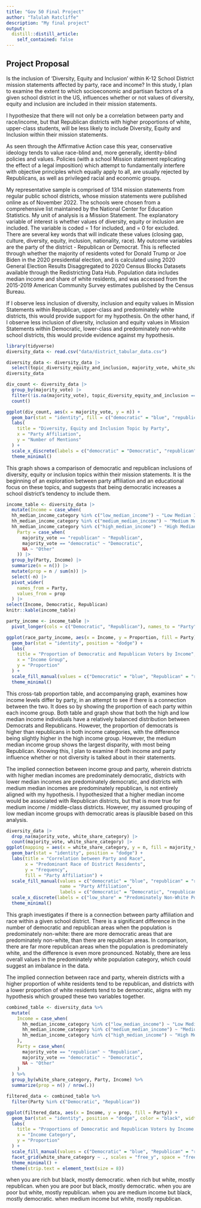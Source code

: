 ```yaml
---
title: "Gov 50 Final Project"
author: "Talulah Ratcliffe"
description: "My final project"
output:
  distill::distill_article:
    self_contained: false
---
```


## Project Proposal 
Is the inclusion of 'Diversity, Equity and Inclusion' within K-12 School District mission statements affected by party, race and income? In this study, I plan to examine the extent to which socioeconomic and partisan factors of a given school district in the US, influences whether or not values of diversity, equity and inclusion are included in their mission statements. 

I hypothesize that there will not only be a correlation between party and race/income, but that Republican districts with higher proportions of white, upper-class students, will be less likely to include Diversity, Equity and Inclusion within their mission statements. 

As seen through the Affirmative Action case this year, conservative ideology tends to value race-blind and, more generally, identity-blind policies and values. Policies (with a school Mission statement replicating the effect of a legal imposition) which attempt to fundamentally interfere with objective principles which equally apply to all, are usually rejected by Republicans, as well as privileged racial and economic groups. 

My representative sample is comprised of 1314 mission statements from regular public school districts, whose mission statements were published online as of November 2022. The schools were chosen from a comprehensive list maintained by the National Center for Education Statistics. My unit of analysis is a Mission Statement. The explanatory variable of interest is whether values of diversity, equity or inclusion are included. The variable is coded = 1 for included, and = 0 for excluded. There are several key words that will indicate these values (closing gap, culture, diversity, equity, inclusion, nationality, race). My outcome variables are the party of the district - Republican or Democrat. This is reflected through whether the majority of residents voted for Donald Trump or Joe Biden in the 2020 presidential election, and is calculated using 2020 General Election Results Disaggregated to 2020 Census Blocks Datasets available through the Redistricting Data Hub. Population data includes median income and share of white residents, and was accessed from the 2015-2019 American Community Survey estimates published by the Census Bureau. 

If I observe less inclusion of diversity, inclusion and equity values in Mission Statements within Republican, upper-class and predominately white districts, this would provide support for my hypothesis. On the other hand, if I observe less inclusion of diversity, inclusion and equity values in Mission Statements within Democratic, lower-class and predominately non-white school districts, this would provide evidence against my hypothesis. 

```r
library(tidyverse)
diversity_data <- read.csv("data/district_tabular_data.csv")
```


```r
diversity_data <- diversity_data |>
  select(topic_diversity_equity_and_inclusion, majority_vote, white_share_category, hh_median_income_category)
diversity_data
```

```r
div_count <- diversity_data |>
  group_by(majority_vote) |>
  filter(!is.na(majority_vote), topic_diversity_equity_and_inclusion == 1) |>
  count()

ggplot(div_count, aes(x = majority_vote, y = n)) +
  geom_bar(stat = "identity", fill = c("democratic" = "blue", "republican" = "red")) +
  labs(
    title = "Diversity, Equity and Inclusion Topic by Party",
    x = "Party Affiliation",
    y = "Number of Mentions"
  ) +
  scale_x_discrete(labels = c("democratic" = "Democratic", "republican" = "Republican")) +
  theme_minimal()
```

This graph shows a comparison of democratic and republican inclusions of diversity, equity or inclusion topics within their mission statements. It is the beginning of an exploration between party affiliation and an educational focus on these topics, and suggests that being democratic increases a school district's tendency to include them. 

```r
income_table <- diversity_data |>
  mutate(Income = case_when(
  hh_median_income_category %in% c("low_median_income") ~ "Low Median Income",
  hh_median_income_category %in% c("medium_median_income") ~ "Medium Median Income",
  hh_median_income_category %in% c("high_median_income") ~ "High Median Income"),
    Party = case_when(
      majority_vote == "republican" ~ "Republican",
      majority_vote == "democratic" ~ "Democratic",
      NA ~ "Other"
    )) |>
  group_by(Party, Income) |>
  summarize(n = n()) |>
  mutate(prop = n / sum(n)) |>
  select(-n) |>
  pivot_wider(
    names_from = Party,
    values_from = prop
  ) |>
select(Income, Democratic, Republican)
knitr::kable(income_table)
```
```r
party_income <- income_table |>
  pivot_longer(cols = c("Democratic", "Republican"), names_to = "Party", values_to = "Proportion")

ggplot(race_party_income, aes(x = Income, y = Proportion, fill = Party)) +
  geom_bar(stat = "identity", position = "dodge") +
  labs(
    title = "Proportion of Democratic and Republican Voters by Income",
    x = "Income Group",
    y = "Proportion"
  ) +
  scale_fill_manual(values = c("Democratic" = "blue", "Republican" = "red")) +
  theme_minimal()
```


This cross-tab proportion table, and accompanying graph, examines how income levels differ by party, in an attempt to see if there is a connection between the two. It does so by showing the proportion of each party within each income group. Both table and graph show that both the high and low median income individuals have a relatively balanced distribution between Democrats and Republicans. However, the proportion of democrats is higher than republicans in both income categories, with the difference being slightly higher in the high income group. However, the medium median income group shows the largest disparity, with most being Republican. Knowing this, I plan to examine if both income and party influence whether or not diversity is talked about in their statements. 

The implied connection between income group and party, wherein districts with higher median incomes are predominately democratic, districts with lower median incomes are predominately democratic, and districts with medium median incomes are predominately republican, is not entirely aligned with my hypothesis. I hypothesized that a higher median income would be associated with Republican districts, but that is more true for medium income / middle-class districts. However, my assumed grouping of low median income groups with democratic areas is plausible based on this analysis. 


```r
diversity_data |>
  drop_na(majority_vote, white_share_category) |>
  count(majority_vote, white_share_category) |>
ggplot(mapping = aes(x = white_share_category, y = n, fill = majority_vote)) +
  geom_bar(stat = "identity", position = "dodge") +
  labs(title = "Correlation between Party and Race",
       x = "Predominant Race of District Residents",
       y = "Frequency",
       fill = "Party Affiliation") +
  scale_fill_manual(values = c("democratic" = "blue", "republican" = "red"),
                    name = "Party Affiliation",
                    labels = c("democratic" = "Democratic", "republican" = "Republican")) +
  scale_x_discrete(labels = c("low_share" = "Predominately Non-White Population", "high_share" = "Predominately White Population")) +
  theme_minimal()
```
This graph investigates if there is a connection between party affiliation and race within a given school district. There is a significant difference in the number of democratic and republican areas when the population is predominately non-white: there are more democratic areas that are predominately non-white, than there are republican areas. In comparison, there are far more republican areas when the population is predominately white, and the difference is even more pronounced. Notably, there are less overall values in the predominately white population category, which could suggest an imbalance in the data. 

The implied connection between race and party, wherein districts with a higher proportion of white residents tend to be republican, and districts with a lower proportion of white residents tend to be democratic, aligns with my hypothesis which grouped these two variables together.  


```r
combined_table <- diversity_data %>%
  mutate(
    Income = case_when(
      hh_median_income_category %in% c("low_median_income") ~ "Low Median Income",
      hh_median_income_category %in% c("medium_median_income") ~ "Medium Median Income",
      hh_median_income_category %in% c("high_median_income") ~ "High Median Income"
    ),
    Party = case_when(
      majority_vote == "republican" ~ "Republican",
      majority_vote == "democratic" ~ "Democratic",
      NA ~ "Other"
    )
  ) %>%
  group_by(white_share_category, Party, Income) %>%
  summarize(prop = n() / nrow(.))

filtered_data <- combined_table %>%
  filter(Party %in% c("Democratic", "Republican"))

ggplot(filtered_data, aes(x = Income, y = prop, fill = Party)) +
  geom_bar(stat = "identity", position = "dodge", color = "black", width = 0.7) +
  labs(
    title = "Proportions of Democratic and Republican Voters by Income and Race",
    x = "Income Category",
    y = "Proportion"
  ) +
  scale_fill_manual(values = c("Democratic" = "blue", "Republican" = "red")) +
  facet_grid(white_share_category ~ ., scales = "free_y", space = "free_y", switch = "y", labeller = labeller(white_share_category = c("low_share" = "Predominately Non-White Population", "high_share" = "Predominately White Population"))) +
  theme_minimal() +
  theme(strip.text = element_text(size = 8))
```
 
 
 when you are rich but black, mostly democratic. when rich but white, mostly republican. when you are poor but black, mostly democratic. when you are poor but white, mostly republican. when you are medium income but black, mostly democratic. when medium income but white, mostly republican. 
